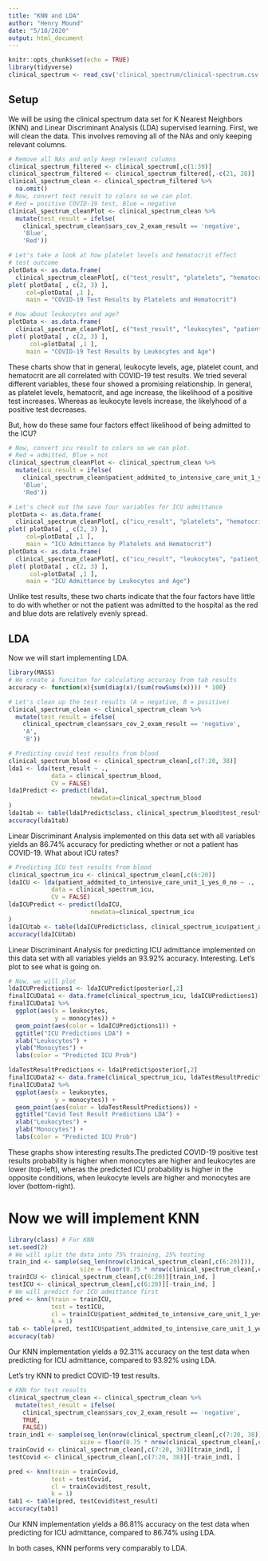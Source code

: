 ```yaml
---
title: "KNN and LDA"
author: "Henry Mound"
date: "5/18/2020"
output: html_document
---
```


```r
knitr::opts_chunk$set(echo = TRUE)
library(tidyverse)
clinical_spectrum <- read_csv('clinical_spectrum/clinical-spectrum.csv')
```

## Setup
We will be using the clinical spectrum data set for K Nearest Neighbors (KNN) and Linear Discriminant Analysis (LDA) supervised learning. First, we will clean the data. This involves removing all of the NAs and only keeping relevant columns. 
```r
# Remove all NAs and only keep relevant columns
clinical_spectrum_filtered <- clinical_spectrum[,c(1:39)]
clinical_spectrum_filtered <- clinical_spectrum_filtered[,-c(21, 28)]
clinical_spectrum_clean <- clinical_spectrum_filtered %>%
  na.omit()
# Now, convert test result to colors so we can plot. 
# Red = positive COVID-19 test, Blue = negative
clinical_spectrum_cleanPlot <- clinical_spectrum_clean %>%
  mutate(test_result = ifelse(
    clinical_spectrum_clean$sars_cov_2_exam_result == 'negative',
    'Blue',
    'Red'))

# Let's take a look at how platelet levels and hematocrit effect
# test outcome
plotData <- as.data.frame(
  clinical_spectrum_cleanPlot[, c("test_result", "platelets", "hematocrit")])
plot( plotData[ , c(2, 3) ],
     col=plotData[ ,1 ],
     main = "COVID-19 Test Results by Platelets and Hematocrit")

# How about leukocytes and age?
plotData <- as.data.frame(
  clinical_spectrum_cleanPlot[, c("test_result", "leukocytes", "patient_age_quantile")])
plot( plotData[ , c(2, 3) ],
      col=plotData[ ,1 ],
     main = "COVID-19 Test Results by Leukocytes and Age")

```

These charts show that in general, leukocyte levels, age, platelet count, and hematocrit are all correlated with COVID-19 test results. We tried several different variables, these four showed a promising relationship. In general, as platelet levels, hematocrit, and age increase, the likelihood of a positive test increases. Whereas as leukocyte levels increase, the likelyhood of a positive test decreases. 

But, how do these same four factors effect likelihood of being admitted to the ICU?

```r
# Now, convert icu result to colors so we can plot. 
# Red = admitted, Blue = not
clinical_spectrum_cleanPlot <- clinical_spectrum_clean %>%
  mutate(icu_result = ifelse(
    clinical_spectrum_clean$patient_addmited_to_intensive_care_unit_1_yes_0_no == 'FALSE',
    'Blue',
    'Red'))

# Let's check out the save four variables for ICU admittance
plotData <- as.data.frame(
  clinical_spectrum_cleanPlot[, c("icu_result", "platelets", "hematocrit")])
plot( plotData[ , c(2, 3) ],
     col=plotData[ ,1 ],
     main = "ICU Admittance by Platelets and Hematocrit")
plotData <- as.data.frame(
  clinical_spectrum_cleanPlot[, c("icu_result", "leukocytes", "patient_age_quantile")])
plot( plotData[ , c(2, 3) ],
      col=plotData[ ,1 ],
     main = "ICU Admittance by Leukocytes and Age")
```
Unlike test results, these two charts indicate that the four factors have little to do with whether or not the patient was admitted to the hospital as the red and blue dots are relatively evenly spread.


## LDA

Now we will start implementing LDA.
```r
library(MASS)
# We create a funciton for calculating accuracy from tab results
accuracy <- function(x){sum(diag(x)/(sum(rowSums(x)))) * 100}

# Let's clean up the test results (A = negative, B = positive)
clinical_spectrum_clean <- clinical_spectrum_clean %>%
  mutate(test_result = ifelse(
    clinical_spectrum_clean$sars_cov_2_exam_result == 'negative',
    'A',
    'B'))

# Predicting covid test results from blood
clinical_spectrum_blood <- clinical_spectrum_clean[,c(7:20, 38)]
lda1 <- lda(test_result ~ .,
            data = clinical_spectrum_blood,
            CV = FALSE)
lda1Predict <- predict(lda1,
                       newdata=clinical_spectrum_blood
)
lda1tab <- table(lda1Predict$class, clinical_spectrum_blood$test_result)
accuracy(lda1tab)
```

Linear Discriminant Analysis implemented on this data set with all variables yields an 86.74% accuracy for predicting whether or not a patient has COVID-19. What about ICU rates?

```r
# Predicting ICU test results from blood
clinical_spectrum_icu <- clinical_spectrum_clean[,c(6:20)]
ldaICU <- lda(patient_addmited_to_intensive_care_unit_1_yes_0_no ~ .,
            data = clinical_spectrum_icu,
            CV = FALSE)
ldaICUPredict <- predict(ldaICU,
                       newdata=clinical_spectrum_icu
)
ldaICUtab <- table(ldaICUPredict$class, clinical_spectrum_icu$patient_addmited_to_intensive_care_unit_1_yes_0_no)
accuracy(ldaICUtab)
```
Linear Discriminant Analysis for predicting ICU admittance implemented on this data set with all variables yields an 93.92% accuracy. Interesting. Let's plot to see what is going on.

``` r
# Now, we will plot
ldaICUPredictions1 <- ldaICUPredict$posterior[,2]
finalICUData1 <- data.frame(clinical_spectrum_icu, ldaICUPredictions1)
finalICUData1 %>%
  ggplot(aes(x = leukocytes,
             y = monocytes)) +
  geom_point(aes(color = ldaICUPredictions1)) + 
  ggtitle("ICU Predictions LDA") +
  xlab("Leukocytes") +
  ylab("Monocytes") +
  labs(color = "Predicted ICU Prob")

ldaTestResultPredictions <- lda1Predict$posterior[,2]
finalICUData2 <- data.frame(clinical_spectrum_icu, ldaTestResultPredictions)
finalICUData2 %>%
  ggplot(aes(x = leukocytes,
             y = monocytes)) +
  geom_point(aes(color = ldaTestResultPredictions)) + 
  ggtitle("Covid Test Result Predictions LDA") +
  xlab("Leukocytes") +
  ylab("Monocytes") +
  labs(color = "Predicted ICU Prob")

```
These graphs show interesting results.The predicted COVID-19 positive test results probability is higher when monocytes are higher and leukocytes are lower (top-left), wheras the predicted ICU probability is higher in the opposite conditions, when leukocyte levels are higher and monocytes are lover (bottom-right).


# Now we will implement KNN
``` r
library(class) # For KNN
set.seed(2)
# We will split the data into 75% training, 25% testing
train_ind <- sample(seq_len(nrow(clinical_spectrum_clean[,c(6:20)])),
                    size = floor(0.75 * nrow(clinical_spectrum_clean[,c(6:20)])))
trainICU <- clinical_spectrum_clean[,c(6:20)][train_ind, ]
testICU <- clinical_spectrum_clean[,c(6:20)][-train_ind, ]
# We will predict for ICU admittance first
pred <- knn(train = trainICU, 
            test = testICU, 
            cl = trainICU$patient_addmited_to_intensive_care_unit_1_yes_0_no, 
            k = 1)
tab <- table(pred, testICU$patient_addmited_to_intensive_care_unit_1_yes_0_no)
accuracy(tab)
```
Our KNN implementation yields a 92.31% accuracy on the test data when predicting for ICU admittance, compared to 93.92% using LDA.

Let's try KNN to predict COVID-19 test results. 
```r
# KNN for test results
clinical_spectrum_clean <- clinical_spectrum_clean %>%
  mutate(test_result = ifelse(
    clinical_spectrum_clean$sars_cov_2_exam_result == 'negative',
    TRUE,
    FALSE))
train_ind1 <- sample(seq_len(nrow(clinical_spectrum_clean[,c(7:20, 38)])),
                    size = floor(0.75 * nrow(clinical_spectrum_clean[,c(7:20, 38)])))
trainCovid <- clinical_spectrum_clean[,c(7:20, 38)][train_ind1, ]
testCovid <- clinical_spectrum_clean[,c(7:20, 38)][-train_ind1, ]

pred <- knn(train = trainCovid, 
            test = testCovid, 
            cl = trainCovid$test_result, 
            k = 1)
tab1 <- table(pred, testCovid$test_result)
accuracy(tab1)
```
Our KNN implementation yields a 86.81% accuracy on the test data when predicting for ICU admittance, compared to 86.74% using LDA.

In both cases, KNN performs very comparably to LDA.
